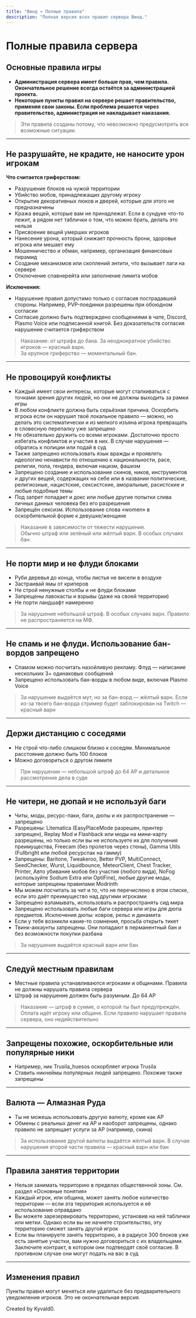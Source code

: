 ```yaml
---
title: "Винд » Полные правила"
description: "Полная версия всех правил сервера Винд."
---
```


# Полные правила сервера

## Основные правила игры

- **Администрация сервера имеет больше прав, чем правила. Окончательное решение всегда остаётся за администрацией проекта.**
- **Некоторые пункты правил на сервере решает правительство, применяя свои законы. Если проблема решается через правительство, администрация не накладывает наказания.**

> Эти правила созданы потому, что невозможно предусмотреть все возможные ситуации.

---

## Не разрушайте, не крадите, не наносите урон игрокам

**Что считается гриферством:**

- Разрушение блоков на чужой территории
- Убийство мобов, принадлежащих другому игроку
- Открытие декоративных люков и дверей, которые для этого не предназначены
- Кража вещей, которые вам не принадлежат. Если в сундуке что-то лежит, а рядом нет таблички о том, что можно брать, делать это нельзя
- Присвоение вещей умерших игроков
- Нанесение урона, который снижает прочность брони, здоровье игрока или мешает ему
- Мошенничество и обман, например, организация финансовых пирамид
- Создание механизмов или скоплений энтити, что вызывает лаги на сервере
- Отключение спавнерейта или заполнение лимита мобов

**Исключения:**

- Нарушение правил допустимо только с согласия пострадавшей стороны. Например, PVP-поединки разрешены при обоюдном согласии
- Согласие должно быть подтверждено сообщениями в чате, Discord, Plasmo Voice или подписанной книгой. Без доказательств согласия нарушение считается гриферством

> Наказание: от штрафа до бана. За неоднократное убийство игроков — красный варн.  
> За крупное гриферство — моментальный бан.

---

## Не провоцируй конфликты

- Каждый имеет свои интересы, которые могут сталкиваться с точками зрения других людей, но они не должны выходить за рамки игры
- В любом конфликте должна быть серьёзная причина. Оскорбить игрока если он нарушил твоё локальное правило — можно, но делать это систематически и из мелкого изъяна игрока превращать в словесную перепалку уже запрещено
- Не обязательно дружить со всеми игроками. Достаточно просто избегать конфликтов и участия в них. В случае нарушения — обратись к полиции или подай в суд
- Также запрещено использовать язык вражды и проявлять идеологию ненависти по отношению к национальности, расе, религии, пола, гендера, включая нацизм, фашизм
- Запрещено создание и использование скинов, ников, инструментов и других вещей, содержащих на себе или в названии политические, религиозные, нацистские, сексистские, аморальные, расистские и любые подобные темы
- Под запрет попадает и докс или любые другие попытки слива личных данных человека без его разрешения
- Запрещён сексизм. Использование слова «women» в оскорбительной форме к девушке/женщине

> Наказание в зависимости от тяжести нарушения.  
> Обычно штраф или зелёный или жёлтый варн. В особых случаях бан.

---

## Не порти мир и не флуди блоками

- Руби деревья до конца, чтобы листья не висели в воздухе
- Застраивай ямы от криперов
- Не строй ненужные столбы и не флуди блоками
- Запрещены лавокасты и взрывы (даже на своей территории)
- Не порти ландшафт намеренно

> За нарушение небольшой штраф. В особых случаях варн. Правило не распространяется на МФ.

---

## Не спамь и не флуди. Использование бан-вордов запрещено

- Спамом можно посчитать назойливую рекламу. Флуд — написание нескольких 3+ одинаковых сообщений
- Запрещено использовать бан-ворды в любом виде, включая Plasmo Voice

> За нарушение выдаётся мут, но за бан-ворд — жёлтый варн. Если из-за твоего бан-ворда стример будет заблокирован на Twitch — красный варн

---

## Держи дистанцию с соседями

- Не строй что-либо слишком близко к соседям. Минимальное расстояние должно быть 100 блоков
- Можно договориться о другом лимите

> При нарушении — небольшой штраф до 64 АР и детальное рассмотрение дела в суде

---

## Не читери, не дюпай и не используй баги

- Читы, моды, ресурс-паки, баги, дюпы и их распространение — запрещено
- Разрешены: Litematica (EasyPlaceMode разрешен, принтер запрещен), Replay Mod и Flashback или моды на мини-карту разрешены, но только если вы не используете их для получения преимущества, Freecam (без пролетов через стены), Gamma Utils (Fullbright или любой ресурспак на гамму)
- Запрещены: Baritone, Tweakeroo, Better PVP, MultiConnect, SeedChecker, Wurst, Liquidbounce, MeteorClient, Chest Tracker, Printer, Авто убивание мобов без участия (любого вида), NoFog (используйте Sodium Extra или OptiFine), любые другие моды, которые запрещены правилами Modrinth
- Мы можем посчитать за чит и то, что не перечислено в этом списке, если это даёт преимущество над другими игроками
- Запрещено взламывать, использовать и распространять сид мира
- Запрещено использовать любые баги сервера или игры для дюпа предметов. Исключения дюпы: ковров, рельс и динамита
- Если у тебя возникли какие-то сомнения, просьба открыть тикет
- Твинк-аккаунты запрещены. Они попадают в перманентный бан и без возможности покупки разбана

> За нарушение выдаётся красный варн или бан

---

## Следуй местным правилам

- Местные правила устанавливаются игроками и общинами. Правила не должны нарушать правила сервера
- Штраф за нарушение должен быть разумным. До 64 АР

> Наказание — штраф в сумме, о которой ты был предупреждён. Оплата идёт игроку или общине. Если правило нарушает правила сервера, оно недействительно

---

## Запрещены похожие, оскорбительные или популярные ники

- Например, ник Trusila_huesos оскорбляет игрока Trusila
- Ставить никнеймы популярных людей запрещено. Похожие также запрещены

---

## Валюта — Алмазная Руда

- Ты не можешь использовать другую валюту, кроме как АР
- Обмены с реальных денег на АР и наоборот запрещены, однако правило не запрещает услуги за АР (например, скина)

> За использование другой валюты выдаётся жёлтый варн. В случае нарушения второй части правила — красный варн или бан

---

## Правила занятия территории

- Нельзя занимать территорию в пределах общественной зоны. См. раздел «Основные понятия»
- Каждый игрок, или община, может занять любое количество территории — если эта территория используется и её использование оправдано
- Вы можете зарезервировать территорию, установив на ней таблички или метки. Однако если вы не начнете строительство, эту территорию сможет занять другой игрок
- Если вы планируете занять территорию, а в радиусе 300 блоков уже есть занятые участки, вам нужно договориться с их владельцами. Заключите контракт, в котором они подтвердят своё согласие. В противном случае они могут подать на вас в суд

---

## Изменения правил

Пункты правил могут меняться или удаляться без предварительного уведомления игроков. Это не окончательная версия.

Created by Kyvald0. 